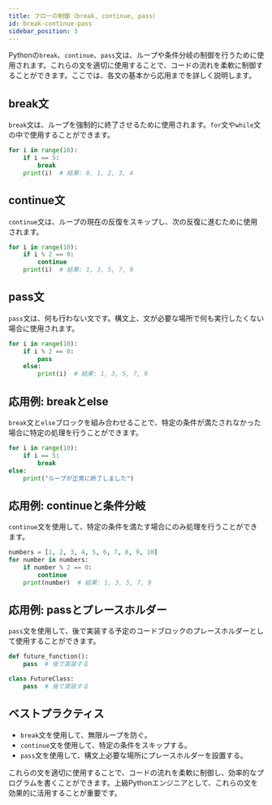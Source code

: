 ```yaml
---
title: フローの制御（break, continue, pass）
id: break-continue-pass
sidebar_position: 3
---
```


Pythonの`break`、`continue`、`pass`文は、ループや条件分岐の制御を行うために使用されます。これらの文を適切に使用することで、コードの流れを柔軟に制御することができます。ここでは、各文の基本から応用までを詳しく説明します。

## break文

`break`文は、ループを強制的に終了させるために使用されます。`for`文や`while`文の中で使用することができます。
```python
for i in range(10):
    if i == 5:
        break
    print(i)  # 結果: 0, 1, 2, 3, 4
```

## continue文

`continue`文は、ループの現在の反復をスキップし、次の反復に進むために使用されます。
```python
for i in range(10):
    if i % 2 == 0:
        continue
    print(i)  # 結果: 1, 3, 5, 7, 9
```

## pass文

`pass`文は、何も行わない文です。構文上、文が必要な場所で何も実行したくない場合に使用されます。
```python
for i in range(10):
    if i % 2 == 0:
        pass
    else:
        print(i)  # 結果: 1, 3, 5, 7, 9
```

## 応用例: breakとelse

`break`文と`else`ブロックを組み合わせることで、特定の条件が満たされなかった場合に特定の処理を行うことができます。
```python
for i in range(10):
    if i == 5:
        break
else:
    print("ループが正常に終了しました")
```

## 応用例: continueと条件分岐

`continue`文を使用して、特定の条件を満たす場合にのみ処理を行うことができます。
```python
numbers = [1, 2, 3, 4, 5, 6, 7, 8, 9, 10]
for number in numbers:
    if number % 2 == 0:
        continue
    print(number)  # 結果: 1, 3, 5, 7, 9
```

## 応用例: passとプレースホルダー

`pass`文を使用して、後で実装する予定のコードブロックのプレースホルダーとして使用することができます。
```python
def future_function():
    pass  # 後で実装する

class FutureClass:
    pass  # 後で実装する
```

## ベストプラクティス

- `break`文を使用して、無限ループを防ぐ。
- `continue`文を使用して、特定の条件をスキップする。
- `pass`文を使用して、構文上必要な場所にプレースホルダーを設置する。

これらの文を適切に使用することで、コードの流れを柔軟に制御し、効率的なプログラムを書くことができます。上級Pythonエンジニアとして、これらの文を効果的に活用することが重要です。
